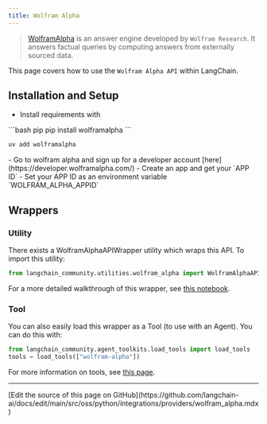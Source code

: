 ```yaml
---
title: Wolfram Alpha
---
```


>[WolframAlpha](https://en.wikipedia.org/wiki/WolframAlpha) is an answer engine developed by `Wolfram Research`.
> It answers factual queries by computing answers from externally sourced data.

This page covers how to use the `Wolfram Alpha API` within LangChain.

## Installation and Setup
- Install requirements with
<CodeGroup>
```bash pip
pip install wolframalpha
```

```bash uv
uv add wolframalpha
```
</CodeGroup>
- Go to wolfram alpha and sign up for a developer account [here](https://developer.wolframalpha.com/)
- Create an app and get your `APP ID`
- Set your APP ID as an environment variable `WOLFRAM_ALPHA_APPID`


## Wrappers

### Utility

There exists a WolframAlphaAPIWrapper utility which wraps this API. To import this utility:

```python
from langchain_community.utilities.wolfram_alpha import WolframAlphaAPIWrapper
```

For a more detailed walkthrough of this wrapper, see [this notebook](/oss/python/integrations/tools/wolfram_alpha).

### Tool

You can also easily load this wrapper as a Tool (to use with an Agent).
You can do this with:
```python
from langchain_community.agent_toolkits.load_tools import load_tools
tools = load_tools(["wolfram-alpha"])
```

For more information on tools, see [this page](/oss/python/integrations/tools).

---

<Callout icon="pen-to-square" iconType="regular">
  [Edit the source of this page on GitHub](https://github.com/langchain-ai/docs/edit/main/src/oss/python/integrations/providers/wolfram_alpha.mdx)
</Callout>
